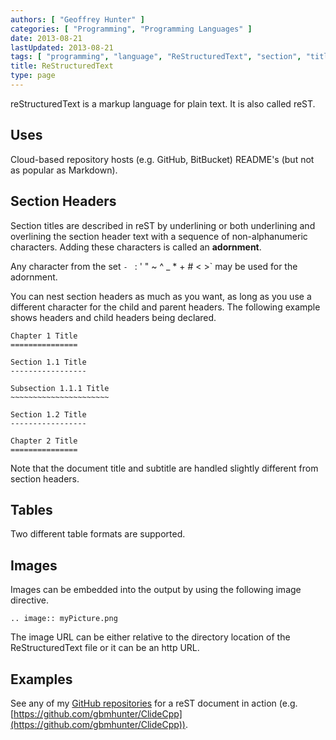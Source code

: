 ```yaml
---
authors: [ "Geoffrey Hunter" ]
categories: [ "Programming", "Programming Languages" ]
date: 2013-08-21
lastUpdated: 2013-08-21
tags: [ "programming", "language", "ReStructuredText", "section", "title", "table", "example", "code", "software", "images" ]
title: ReStructuredText
type: page
---
```


reStructuredText is a markup language for plain text. It is also called reST.

## Uses

Cloud-based repository hosts (e.g. GitHub, BitBucket) README's (but not as popular as Markdown).

## Section Headers

Section titles are described in reST by underlining or both underlining and overlining the section header text with a sequence of non-alphanumeric characters. Adding these characters is called an **adornment**.

Any character from the set `- ` : ' " ~ ^ _ * + # < >` may be used for the adornment.

You can nest section headers as much as you want, as long as you use a different character for the child and parent headers. The following example shows headers and child headers being declared.

```text
Chapter 1 Title
===============

Section 1.1 Title
-----------------

Subsection 1.1.1 Title
~~~~~~~~~~~~~~~~~~~~~~

Section 1.2 Title
-----------------

Chapter 2 Title
===============
```

Note that the document title and subtitle are handled slightly different from section headers.

## Tables

Two different table formats are supported.

## Images

Images can be embedded into the output by using the following image directive.

```text
.. image:: myPicture.png
```

The image URL can be either relative to the directory location of the ReStructuredText file or it can be an http URL.

## Examples

See any of my [GitHub repositories](https://github.com/gbmhunter) for a reST document in action (e.g. [https://github.com/gbmhunter/ClideCpp](https://github.com/gbmhunter/ClideCpp)).
